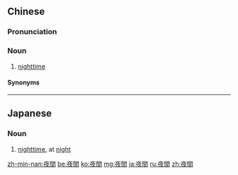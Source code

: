 {{also|夜间}}
==Chinese==
{{zh-forms|s=夜间}}

===Pronunciation===
{{zh-pron
|m=yèjiān
|c=je6 gaan1
|h=pfs=ya-kiên
|mn=iā-kan
|cat=n
}}

===Noun===
{{zh-noun}}

# [[nighttime]]

====Synonyms====
{{zh-dial|晚上}}

{{zh-cat|Time|Intermediate}}

----

==Japanese==
{{ja-kanjitab|や|かん|yomi=o}}

===Noun===
{{ja-noun|やかん}}

# [[nighttime]], at [[night]]

[[zh-min-nan:夜間]]
[[be:夜間]]
[[ko:夜間]]
[[mg:夜間]]
[[ja:夜間]]
[[ru:夜間]]
[[zh:夜間]]